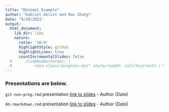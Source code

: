 ```yaml
---
title: "Minimal Example"
author: "Gabriel Kelvin and Max Zhang"
date: "9/28/2021"
output: 
  html_document:
    lib_dir: libs
    nature:
      ratio: '16:9'
      highlightStyle: github
      highlightLines: true
      countIncrementalSlides: false
  #      slideNumberFormat: |
  #          <div class="progress-bar" style="width: calc(%current% / %total% * 100%);">
---
```


### Presentations are below.  

`git-non-prog.rmd` presentation [link to slides](git-non-prog.html) - Author (Date)  

`dd-rmarkdown.rmd` presentation [link to slides](dd-rmarkdown.html) - Author (Date) 


